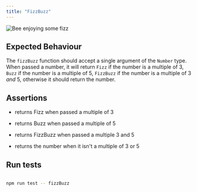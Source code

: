 ```yaml
---
title: "FizzBuzz"
---
```


![Bee enjoying some fizz](https://firebasestorage.googleapis.com/v0/b/avocado-on-toast.appspot.com/o/course%2Fbee.png?alt=media&token=197237a8-8daa-4fd4-bcda-f0da1453a592)

## Expected Behaviour

The `fizzBuzz` function should accept a single argument of the `Number` type. When passed a number, it will return `Fizz` if the number is a multiple of 3, `Buzz` if the number is a multiple of 5, `FizzBuzz` if the number is a multiple of 3 _and_ 5, otherwise it should return the number.

## Assertions

- returns Fizz when passed a multiple of 3

- returns Buzz when passed a multiple of 5

- returns FizzBuzz when passed a multiple 3 and 5

- returns the number when it isn't a multiple of 3 or 5

## Run tests

```bash

npm run test -- fizzBuzz

```

